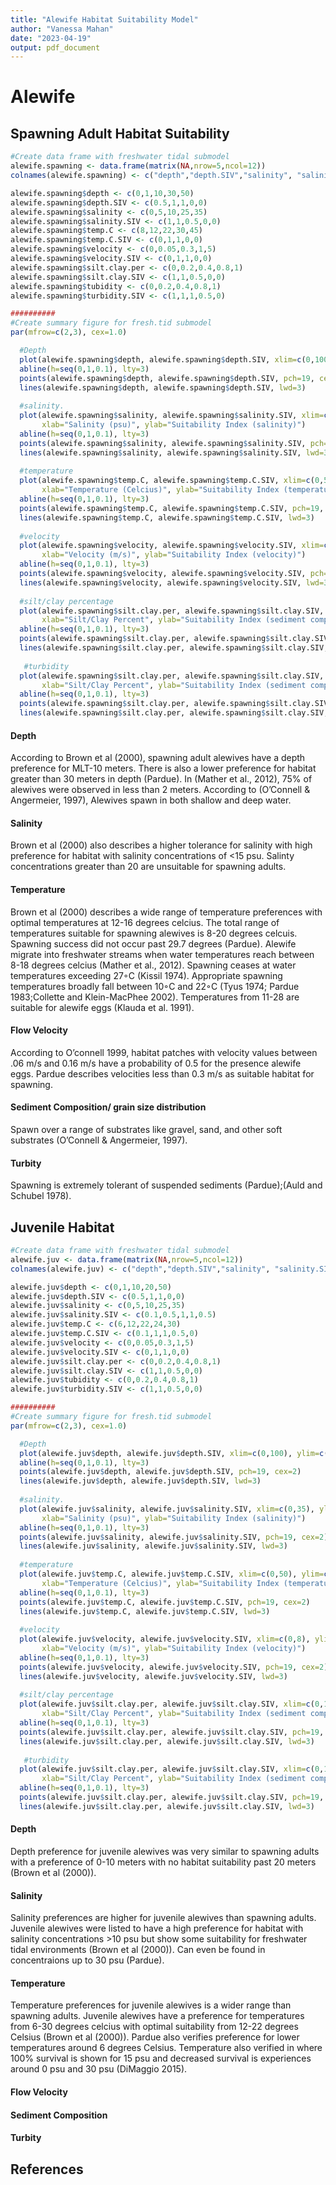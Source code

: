 ```yaml
---
title: "Alewife Habitat Suitability Model"
author: "Vanessa Mahan"
date: "2023-04-19"
output: pdf_document
---
```

# Alewife

## Spawning Adult Habitat Suitability

```r
#Create data frame with freshwater tidal submodel
alewife.spawning <- data.frame(matrix(NA,nrow=5,ncol=12))
colnames(alewife.spawning) <- c("depth","depth.SIV","salinity", "salinity.SIV", "temp.C", "temp.C.SIV","velocity","velocity.SIV","silt.clay.per","silt.clay.SIV","tubidity","turbidity.SIV")

alewife.spawning$depth <- c(0,1,10,30,50)
alewife.spawning$depth.SIV <- c(0.5,1,1,0,0)
alewife.spawning$salinity <- c(0,5,10,25,35)
alewife.spawning$salinity.SIV <- c(1,1,0.5,0,0)
alewife.spawning$temp.C <- c(8,12,22,30,45)
alewife.spawning$temp.C.SIV <- c(0,1,1,0,0)
alewife.spawning$velocity <- c(0,0.05,0.3,1,5)
alewife.spawning$velocity.SIV <- c(0,1,1,0,0)
alewife.spawning$silt.clay.per <- c(0,0.2,0.4,0.8,1)
alewife.spawning$silt.clay.SIV <- c(1,1,0.5,0,0)
alewife.spawning$tubidity <- c(0,0.2,0.4,0.8,1)
alewife.spawning$turbidity.SIV <- c(1,1,1,0.5,0)

##########
#Create summary figure for fresh.tid submodel
par(mfrow=c(2,3), cex=1.0)

  #Depth
  plot(alewife.spawning$depth, alewife.spawning$depth.SIV, xlim=c(0,100), ylim=c(0,1), type="l", xlab="Depth (meters)", ylab="Suitability Index (depth)")
  abline(h=seq(0,1,0.1), lty=3)
  points(alewife.spawning$depth, alewife.spawning$depth.SIV, pch=19, cex=2)
  lines(alewife.spawning$depth, alewife.spawning$depth.SIV, lwd=3)
  
  #salinity.
  plot(alewife.spawning$salinity, alewife.spawning$salinity.SIV, xlim=c(0,35), ylim=c(0,1), type="l",
       xlab="Salinity (psu)", ylab="Suitability Index (salinity)")
  abline(h=seq(0,1,0.1), lty=3)
  points(alewife.spawning$salinity, alewife.spawning$salinity.SIV, pch=19, cex=2)
  lines(alewife.spawning$salinity, alewife.spawning$salinity.SIV, lwd=3)
  
  #temperature
  plot(alewife.spawning$temp.C, alewife.spawning$temp.C.SIV, xlim=c(0,50), ylim=c(0,1), type="l",
       xlab="Temperature (Celcius)", ylab="Suitability Index (temperature)")
  abline(h=seq(0,1,0.1), lty=3)
  points(alewife.spawning$temp.C, alewife.spawning$temp.C.SIV, pch=19, cex=2)
  lines(alewife.spawning$temp.C, alewife.spawning$temp.C.SIV, lwd=3)
  
  #velocity
  plot(alewife.spawning$velocity, alewife.spawning$velocity.SIV, xlim=c(0,8), ylim=c(0,1), type="l",
       xlab="Velocity (m/s)", ylab="Suitability Index (velocity)")
  abline(h=seq(0,1,0.1), lty=3)
  points(alewife.spawning$velocity, alewife.spawning$velocity.SIV, pch=19, cex=2)
  lines(alewife.spawning$velocity, alewife.spawning$velocity.SIV, lwd=3)
  
  #silt/clay percentage
  plot(alewife.spawning$silt.clay.per, alewife.spawning$silt.clay.SIV, xlim=c(0,1), ylim=c(0,1), type="l",
       xlab="Silt/Clay Percent", ylab="Suitability Index (sediment composition)")
  abline(h=seq(0,1,0.1), lty=3)
  points(alewife.spawning$silt.clay.per, alewife.spawning$silt.clay.SIV, pch=19, cex=2)
  lines(alewife.spawning$silt.clay.per, alewife.spawning$silt.clay.SIV, lwd=3)
  
   #turbidity
  plot(alewife.spawning$silt.clay.per, alewife.spawning$silt.clay.SIV, xlim=c(0,1), ylim=c(0,1), type="l",
       xlab="Silt/Clay Percent", ylab="Suitability Index (sediment composition)")
  abline(h=seq(0,1,0.1), lty=3)
  points(alewife.spawning$silt.clay.per, alewife.spawning$silt.clay.SIV, pch=19, cex=2)
  lines(alewife.spawning$silt.clay.per, alewife.spawning$silt.clay.SIV, lwd=3)
```

#### Depth

According to Brown et al (2000), spawning adult alewives have a depth preference for MLT-10 meters. There is also a lower preference for habitat greater than 30 meters in depth (Pardue). In (Mather et al., 2012), 75% of alewives were observed in less than 2 meters. According to (O’Connell & Angermeier, 1997), Alewives spawn in both shallow and deep water.

#### Salinity
Brown et al (2000) also describes a higher tolerance for salinity with high preference for habitat with salinity concentrations of <15 psu. Salinty concentrations greater than 20 are unsuitable for spawning adults.

#### Temperature
Brown et al (2000) describes a wide range of temperature preferences with optimal temperatures at 12-16 degrees celcius. The total range of temperatures suitable for spawning alewives is 8-20 degrees celcuis. Spawning success did not occur past 29.7 degrees (Pardue). Alewife migrate into freshwater streams when water temperatures reach between 8-18 degrees celcius (Mather et al., 2012). Spawning ceases at water temperatures exceeding 27◦C (Kissil 1974). Appropriate spawning temperatures broadly fall between 10◦C and 22◦C (Tyus 1974; Pardue 1983;Collette  and  Klein-MacPhee  2002). Temperatures from 11-28 are suitable for alewife eggs (Klauda et al. 1991).

#### Flow Velocity
According to O'connell 1999, habitat patches with velocity values between .06 m/s and 0.16 m/s have a probability of 0.5 for the presence alewife eggs. Pardue describes velocities less than 0.3 m/s as suitable habitat for spawning.

#### Sediment Composition/ grain size distribution
Spawn over a range of substrates like gravel, sand, and other soft substrates (O’Connell & Angermeier, 1997).

#### Turbity 
Spawning is extremely tolerant of suspended sediments (Pardue);(Auld and Schubel 1978).

## Juvenile Habitat
```r
#Create data frame with freshwater tidal submodel
alewife.juv <- data.frame(matrix(NA,nrow=5,ncol=12))
colnames(alewife.juv) <- c("depth","depth.SIV","salinity", "salinity.SIV", "temp.C", "temp.C.SIV","velocity","velocity.SIV","silt.clay.per","silt.clay.SIV","tubidity","turbidity.SIV")

alewife.juv$depth <- c(0,1,10,20,50)
alewife.juv$depth.SIV <- c(0.5,1,1,0,0)
alewife.juv$salinity <- c(0,5,10,25,35)
alewife.juv$salinity.SIV <- c(0.1,0.5,1,1,0.5)
alewife.juv$temp.C <- c(6,12,22,24,30)
alewife.juv$temp.C.SIV <- c(0.1,1,1,0.5,0)
alewife.juv$velocity <- c(0,0.05,0.3,1,5)
alewife.juv$velocity.SIV <- c(0,1,1,0,0)
alewife.juv$silt.clay.per <- c(0,0.2,0.4,0.8,1)
alewife.juv$silt.clay.SIV <- c(1,1,0.5,0,0)
alewife.juv$tubidity <- c(0,0.2,0.4,0.8,1)
alewife.juv$turbidity.SIV <- c(1,1,0.5,0,0)

##########
#Create summary figure for fresh.tid submodel
par(mfrow=c(2,3), cex=1.0)

  #Depth
  plot(alewife.juv$depth, alewife.juv$depth.SIV, xlim=c(0,100), ylim=c(0,1), type="l", xlab="Depth (meters)", ylab="Suitability Index (depth)")
  abline(h=seq(0,1,0.1), lty=3)
  points(alewife.juv$depth, alewife.juv$depth.SIV, pch=19, cex=2)
  lines(alewife.juv$depth, alewife.juv$depth.SIV, lwd=3)
  
  #salinity.
  plot(alewife.juv$salinity, alewife.juv$salinity.SIV, xlim=c(0,35), ylim=c(0,1), type="l",
       xlab="Salinity (psu)", ylab="Suitability Index (salinity)")
  abline(h=seq(0,1,0.1), lty=3)
  points(alewife.juv$salinity, alewife.juv$salinity.SIV, pch=19, cex=2)
  lines(alewife.juv$salinity, alewife.juv$salinity.SIV, lwd=3)
  
  #temperature
  plot(alewife.juv$temp.C, alewife.juv$temp.C.SIV, xlim=c(0,50), ylim=c(0,1), type="l",
       xlab="Temperature (Celcius)", ylab="Suitability Index (temperature)")
  abline(h=seq(0,1,0.1), lty=3)
  points(alewife.juv$temp.C, alewife.juv$temp.C.SIV, pch=19, cex=2)
  lines(alewife.juv$temp.C, alewife.juv$temp.C.SIV, lwd=3)
  
  #velocity
  plot(alewife.juv$velocity, alewife.juv$velocity.SIV, xlim=c(0,8), ylim=c(0,1), type="l",
       xlab="Velocity (m/s)", ylab="Suitability Index (velocity)")
  abline(h=seq(0,1,0.1), lty=3)
  points(alewife.juv$velocity, alewife.juv$velocity.SIV, pch=19, cex=2)
  lines(alewife.juv$velocity, alewife.juv$velocity.SIV, lwd=3)
  
  #silt/clay percentage
  plot(alewife.juv$silt.clay.per, alewife.juv$silt.clay.SIV, xlim=c(0,1), ylim=c(0,1), type="l",
       xlab="Silt/Clay Percent", ylab="Suitability Index (sediment composition)")
  abline(h=seq(0,1,0.1), lty=3)
  points(alewife.juv$silt.clay.per, alewife.juv$silt.clay.SIV, pch=19, cex=2)
  lines(alewife.juv$silt.clay.per, alewife.juv$silt.clay.SIV, lwd=3)
  
   #turbidity
  plot(alewife.juv$silt.clay.per, alewife.juv$silt.clay.SIV, xlim=c(0,1), ylim=c(0,1), type="l",
       xlab="Silt/Clay Percent", ylab="Suitability Index (sediment composition)")
  abline(h=seq(0,1,0.1), lty=3)
  points(alewife.juv$silt.clay.per, alewife.juv$silt.clay.SIV, pch=19, cex=2)
  lines(alewife.juv$silt.clay.per, alewife.juv$silt.clay.SIV, lwd=3)
```

#### Depth
Depth preference for juvenile alewives was very similar to spawning adults with a preference of 0-10 meters with no habitat suitability past 20 meters (Brown et al (2000)).

#### Salinity
Salinity preferences are higher for juvenile alewives than spawning adults. Juvenile alewives were listed to have a high preference for habitat with salinity concentrations >10 psu but show some suitability for freshwater tidal environments (Brown et al (2000)). Can even be found in concentraions up to 30 psu (Pardue).

#### Temperature
Temperature preferences for juvenile alewives is a wider range than spawning adults. Juvenile alewives have a preference for temperatures from 6-30 degrees celcius with optimal suitability from 12-22 degrees Celsius (Brown et al (2000)). Pardue also verifies preference for lower temperatures around 6 degrees Celsius. Temperature also verified in where 100% survival is shown for 15 psu and decreased survival is experiences around 0 psu and 30 psu (DiMaggio 2015).

#### Flow Velocity

#### Sediment Composition

#### Turbity 

## References